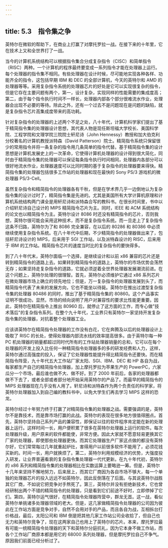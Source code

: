 ```yaml
---
---
---
```

title: 5.3　指令集之争
---



英特尔在微软的帮助下，在商业上打赢了对摩托罗拉一战。在接下来的十年里，它在技术上又和全世界打了一战。

当今的计算机系统结构可以根据指令集合分成复杂指令（CISC）和简单指令（RISC）两种。一个计算机的程序最终要变成一系列指令才能在处理器上运行。每个处理器的指令集不相同。有些处理器在设计时候，尽可能地实现各种各样、功能齐全的指令，这包括早期 IBM 和 DEC 的全部计算机，今天的英特尔和 AMD 的处理器等等。采用复杂指令系统的处理器芯片的好处是它可以实现很复杂的指令，但是它存在主要问题有两个，第一，设计复杂，实现同样的性能需要的集成度高；第二，由于每个指令执行时间不一样长，处理器内部各个部分很难流水作业，处理器会出现不必要的等待。除此之外，还有一个过去不是问题现在是问题的缺陷，就是复杂指令芯片高集成度带来的高功耗。

针对复杂指令的处理器的上述两个不足之处，八十年代，计算机科学家们提出了基于精简指令集的处理器设计思想，其代表人物是现任斯坦福大学校长、美国科学院、工程学院和文理学院三院院士轩尼诗（John Hennessy）教授和加大伯克利分校著名的计算机教授派特森（David Patterson）院士。精简指令系统只保留很少的常用指令并将一条复杂的指令用几条简单的指令代替。基于精简指令集的设计思想是计算机发展史上的一次革命，它使得计算机处理器的设计得到很大简化，同时由于精简指令集的处理器可以保证每条指令执行时间相同，处理器内各部分可以很好地流水作业，处理器速度可以比同时期的基于复杂指令的处理器要来得快。精简指令集的处理器包括很多工作站的处理器和现在最快的 Sony PS/3 游戏机的微处理器 PS/3-Cell。

虽然复杂指令和精简指令的处理器各有千秋，但是在学术界几乎一边倒地认为复杂指令集的设计过时了，精简指令集是先进的。尤其是美国所有大学计算机原理和计算机系统结构两门课全是用轩尼诗和派特森合写的教科书。在很长时间里，书中以介绍轩尼诗自己设计的 MIPS 精简指令芯片为主。同时，IEEE 和 ACM 系统结构的论文也以精简指令为主。英特尔设计 8086 时还没有精简指令的芯片，否则我想，英特尔很可能会采用这种技术，而不是复杂指令系统。而一旦走上了复杂指令这条不归路，英特尔为了和 8086 完全兼容，在以后的 80286 和 80386 中必须继续使用复杂指令系统。在八十年代中后期，不少精简指令的处理器做出来了，包括轩尼诗设计的 MIPS，后来用于 SGI 工作站，以及派特森设计的 RISC，后来用于 IBM 的工作站。精简指令芯片的速度当时比的复杂指令的要快得多。

到了八十年代末，英特尔面临一个选择，是继续设计和以前 x86 兼容的芯片还是转到精简指令的道路上去。如果转到精简指令的道路上，英特尔的市场优势会荡然无存；如果坚持走复杂指令的道路，它就必须逆着全世界处理器发展潮流前进。在这个问题上，英特尔处理的很理智。首先，英特尔必须维护它通过 x86 系列芯片在微处理器市场上确立的领先地位；但是，万一复杂指令的处理器发展到头了，而精简指令代表了未来的发展方向，它也不能坐以待毙。英特尔在推出过渡型复杂指令集的处理器 80486 的同时，推出了基于精简指令集的 80860。这个产品事实证明不很成功，显然，市场的倾向说明了用户对兼容性的要求比性能更重要。因此，英特尔在精简指令上推出 80960 后，就停止了这方面的工作，而专心做"技术落后"的复杂指令系列。在整个九十年代，工业界只有英特尔一家坚持开发复杂指令集的处理器，对抗着整个处理器工业。

应该讲英特尔在精简指令处理器的工作没有白花，它在奔腾及以后的处理器设计上吸取了 RISC 的长处，使得处理器内部流水线的效率提高很多。由于英特尔每一种 PC 机处理器的销量都超过同时代所有的工作站处理器销量的总和，它可以在每个处理器的开发上投入比任何一种精简指令处理器多的多的研发经费和人力，这样，英特尔通过高强度的投入，保证了它处理器性能提升得比精简指令还要快。而在精简指令阵营，九十年代五大工作站厂家太阳、SGI、IBM、DEC 和 HP 各自为战，每家都生产自己的精简指令处理器，加上摩托罗拉为苹果生产的 PowerPC，六家瓜分一个市场，最后谁也做不大、做不好。到了 2000 年前后，各家的处理器都做不下去了，或者全部或者部分地开始采用英特尔的产品了。而最早的精简指令的 MIPS 处理器现在几乎没有人用了。轩尼诗和派特森作为两个负责任的科学家，将英特尔处理器加入到自己编的教科书中，以免大学生们再去学习 MIPS 这样的恐龙。

英特尔经过十年努力终于打赢了对精简指令集的处理器之战。需要强调的是，英特尔不是靠技术，而是靠市场打赢的此战。英特尔的表现在很多地方很值得圈点。首先，英特尔坚持自己系列产品的兼容性，即保证以往的软件程序肯定能在新的处理器上运行。这样时间一长，用户便积累了很多在英特尔处理器上运行的软件。每次处理器升级，用户原来的软件都能使，非常方便。因此大家就不愿意轻易更换其它厂家的处理器，即使那些处理器更快。而其它处理器生产厂家这点做的都没有英特尔好，它们常常每过几年就重起炉灶，害得用户以前很多软件不能用了，必须花钱买新的。时间一长，用户就换烦了。第二，英特尔利用规模经济的优势，大强度投入研发，让业界普遍看衰的复杂指令集处理器一代代更新。在九十年代初，英特尔的 x86 系列和精简指令集的处理器相比在实数运算上要略逊一筹。但是，英特尔十几年来坚持不懈地努力，后来居上，而其它厂商因为各自市场不够大，每一个单独的处理器芯片的投入远远不如英特尔，因此反倒落在了后面。与其说英特尔战胜其它厂商，不如说它把竞争对手熬死了。第三，英特尔并没有拒绝新技术，它也曾经研制出两个不错的精简指令的处理器，只是看到它们前途不好时，立即停掉了它们。第四，英特尔运气很好，在精简指令处理器阵营中，群龙无首。这一战，看似英特尔单挑诸多处理器领域的老大。但是，这几家做精简指令处理器的公司因为彼此在工作站方面是竞争对手，自然不会用对手的产品，而且各自为战，互相拆台打价格战，最后，太阳公司和 IBM 倒是把其他几家工作站公司全收拾了，但自己也无力和英特尔竞争了，现在这两家自己也用上了英特尔的芯片。本来，摩托罗拉最有可能一统精简指令处理器的天下和英特尔分庭抗礼，因为它本身不做工作站，而各个工作站厂商原本都是用它的 68000 系列处理器，但是摩托罗拉自己不争气。原因我们前面已经分析过了。